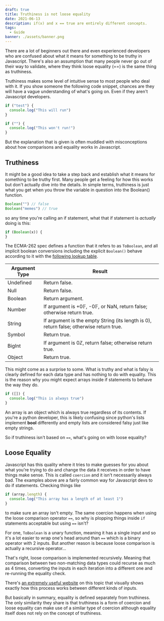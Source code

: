 ```yaml
---
draft: true
title: Truthiness is not loose equality
date: 2021-06-13
description: if(x) and x == true are entirely different concepts.
tags:
  - Guide
banner: ./assets/banner.png
---
```



There are a lot of beginners out there and even experienced developers who are confused about what it means for something to be truthy in Javascript. There's also an assumption that many people never go out of their way to validate, where they think loose equality (<T>==</T>) is the same thing as truthiness.

Truthiness makes some level of intuitive sense to most people who deal with it. If you show someone the following code snippet, chances are they will have a vague understanding of what's going on. Even if they aren't Javascript developers.

```js
if ("test") {
  console.log("This will run")
}

if ("") {
  console.log("This won't run!")
}
```

But the explanation that is given is often muddled with misconceptions about how comparisons and equality works in Javascript.


<Conversation
  dubuAvatar={dubu}
  tzuyuAvatar={tzuyu}
  xeteraAvatar={xetera}
  sanaKek={kek}
  yooYikes={yikes}
/>

## Truthiness

It might be a good idea to take a step back and establish what it means for something to be truthy first. Many people get a feeling for how this works but don't actually dive into the details. In simple terms, truthiness is just what you get when you throw the variable in question into the <T>Boolean()</T> function.

```js
Boolean("") // false
Boolean("memes") // true
```

so any time you're calling an if statement, what that if statement is _actually_ doing is this:

```js
if (Boolean(x)) {
}
```

The ECMA-262 spec defines a function that it refers to as `ToBoolean`, and all implicit boolean conversions including the explicit `Boolean()` behave according to it with the [following lookup table](https://tc39.es/ecma262/multipage/abstract-operations.html#sec-toboolean).

| Argument Type | Result                                                                                  |
| ------------- | --------------------------------------------------------------------------------------- |
| Undefined     | Return false.                                                                           |
| Null          | Return false.                                                                           |
| Boolean       | Return argument.                                                                        |
| Number        | If argument is +0𝔽, -0𝔽, or NaN, return false; otherwise return true.                   |
| String        | If argument is the empty String (its length is 0), return false; otherwise return true. |
| Symbol        | Return true.                                                                            |
| BigInt        | If argument is 0ℤ, return false; otherwise return true.                                 |
| Object        | Return true.                                                                            |

This might come as a surprise to some. What is truthy and what is falsy is clearly defined for each data type and has nothing to do with equality. This is the reason why you might expect arrays inside if statements to behave the way they do.

```js
if ([]) {
  console.log("This is always true")
}
```

An array is an object which is always true regardless of its contents. If you're a python developer, this is likely confusing since python's lists implement <T>**bool**</T> differently and empty lists are considered falsy just like empty strings.

So if truthiness isn't based on `==`, what's going on with loose equality?

## Loose Equality

Javascript has this quality where it tries to make guesses for you about what you're trying to do and change the data it receives in order to have things make sense. This is called `coercion` and it isn't necessarily always bad. The examples above are a fairly common way for Javascript devs to do if statements. Checking things like

```js
if (array.length) {
  console.log("This array has a length of at least 1")
}
```

to make sure an array isn't empty. The same coercion happens when using the loose comparison operator `==`, so why is plopping things inside `if` statements acceptable but using `==` isn't?

For one, `ToBoolean` is a unary function, meaning it has a single input and so it's a lot easier to wrap one's head around than `==` which is a binary operator with 2 inputs. But another reason is because loose comparison is actually a recursive operator...

That's right, loose comparison is implemented recursively. Meaning that comparison between two non-matching data types could recurse as much as 4 times, converting the inputs in each iteration into a different one and re-running the equality check.

There's [an extremely useful website](https://felix-kling.de/js-loose-comparison/) on this topic that visually shows exactly how this process works between different kinds of inputs.

But basically in summary, equality is defined separately from truthiness. The only similarity they share is that truthiness is a form of coercion and loose equality can make use of a similar type of coercion although equality itself does not rely on the concept of truthiness.
